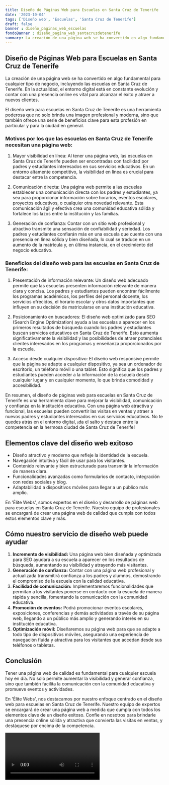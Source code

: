 ```yaml
---
title: Diseño de Páginas Web para Escuelas en Santa Cruz de Tenerife
date: '2023-10-04'
tags: ['Diseño web', 'Escuelas', 'Santa Cruz de Tenerife']
draft: false
banner : diseño_paginas_web_escuelas
fondoBanner : diseño_pagina_web_santacruzdetenerife
summary: La creación de una página web se ha convertido en algo fundamental para cualquier tipo de negocio, incluyendo las escuelas en Santa Cruz de Tenerife. En la actualidad, el entorno digital está en constante evolución y contar con una presencia online es vital para alcanzar el éxito y atraer a nuevos clientes.
---
```


## Diseño de Páginas Web para Escuelas en Santa Cruz de Tenerife

La creación de una página web se ha convertido en algo fundamental para cualquier tipo de negocio, incluyendo las escuelas en Santa Cruz de Tenerife. En la actualidad, el entorno digital está en constante evolución y contar con una presencia online es vital para alcanzar el éxito y atraer a nuevos clientes.

El diseño web para escuelas en Santa Cruz de Tenerife es una herramienta poderosa que no solo brinda una imagen profesional y moderna, sino que también ofrece una serie de beneficios clave para esta profesión en particular y para la ciudad en general.

### Motivos por los que las escuelas en Santa Cruz de Tenerife necesitan una página web:

1. Mayor visibilidad en línea: Al tener una página web, las escuelas en Santa Cruz de Tenerife pueden ser encontradas con facilidad por padres y estudiantes interesados en sus servicios educativos. En un entorno altamente competitivo, la visibilidad en línea es crucial para destacar entre la competencia.

2. Comunicación directa: Una página web permite a las escuelas establecer una comunicación directa con los padres y estudiantes, ya sea para proporcionar información sobre horarios, eventos escolares, proyectos educativos, o cualquier otra novedad relevante. Esta comunicación ágil y efectiva crea una comunidad educativa sólida y fortalece los lazos entre la institución y las familias.

3. Generación de confianza: Contar con un sitio web profesional y atractivo transmite una sensación de confiabilidad y seriedad. Los padres y estudiantes confiarán más en una escuela que cuente con una presencia en línea sólida y bien diseñada, lo cual se traduce en un aumento de la matrícula y, en última instancia, en el crecimiento del negocio educativo.

### Beneficios del diseño web para las escuelas en Santa Cruz de Tenerife:

1. Presentación de información relevante: Un diseño web adecuado permite que las escuelas presenten información relevante de manera clara y concisa. Los padres y estudiantes pueden encontrar fácilmente los programas académicos, los perfiles del personal docente, los servicios ofrecidos, el horario escolar y otros datos importantes que influyen en su decisión de matricularse en una institución educativa.

2. Posicionamiento en buscadores: El diseño web optimizado para SEO (Search Engine Optimization) ayuda a las escuelas a aparecer en los primeros resultados de búsqueda cuando los padres y estudiantes buscan servicios educativos en Santa Cruz de Tenerife. Esto aumenta significativamente la visibilidad y las posibilidades de atraer potenciales clientes interesados en los programas y enseñanza proporcionados por la escuela.

3. Acceso desde cualquier dispositivo: El diseño web responsive permite que la página se adapte a cualquier dispositivo, ya sea un ordenador de escritorio, un teléfono móvil o una tablet. Esto significa que los padres y estudiantes pueden acceder a la información de la escuela desde cualquier lugar y en cualquier momento, lo que brinda comodidad y accesibilidad.

En resumen, el diseño de páginas web para escuelas en Santa Cruz de Tenerife es una herramienta clave para mejorar la visibilidad, comunicación y confianza en la institución educativa. Con una página web atractiva y funcional, las escuelas pueden convertir las visitas en ventas y atraer a nuevos padres y estudiantes interesados en sus servicios educativos. No te quedes atrás en el entorno digital, ¡da el salto y destaca entre la competencia en la hermosa ciudad de Santa Cruz de Tenerife!

<GifSeo />

<Cta />

## Elementos clave del diseño web exitoso

- Diseño atractivo y moderno que refleje la identidad de la escuela.
- Navegación intuitiva y fácil de usar para los visitantes.
- Contenido relevante y bien estructurado para transmitir la información de manera clara.
- Funcionalidades avanzadas como formularios de contacto, integración con redes sociales y blog.
- Adaptabilidad a dispositivos móviles para llegar a un público más amplio.

En 'Élite Webs', somos expertos en el diseño y desarrollo de páginas web para escuelas en Santa Cruz de Tenerife. Nuestro equipo de profesionales se encargará de crear una página web de calidad que cumpla con todos estos elementos clave y más.

## Cómo nuestro servicio de diseño web puede ayudar

1. **Incremento de visibilidad:** Una página web bien diseñada y optimizada para SEO ayudará a su escuela a aparecer en los resultados de búsqueda, aumentando su visibilidad y atrayendo más visitantes.
2. **Generación de confianza:** Contar con una página web profesional y actualizada transmitirá confianza a los padres y alumnos, demostrando el compromiso de la escuela con la calidad educativa.
3. **Facilidad de comunicación:** Implementaremos funcionalidades que permitan a los visitantes ponerse en contacto con la escuela de manera rápida y sencilla, fomentando la comunicación con la comunidad educativa.
4. **Promoción de eventos:** Podrá promocionar eventos escolares, exposiciones, conferencias y demás actividades a través de su página web, llegando a un público más amplio y generando interés en su institución educativa.
5. **Optimización móvil:** Diseñaremos su página web para que se adapte a todo tipo de dispositivos móviles, asegurando una experiencia de navegación fluida y atractiva para los visitantes que accedan desde sus teléfonos o tabletas.

## Conclusión

Tener una página web de calidad es fundamental para cualquier escuela hoy en día. No solo permite aumentar la visibilidad y generar confianza, sino que también facilita la comunicación con la comunidad educativa y promueve eventos y actividades.

En 'Élite Webs', nos destacamos por nuestro enfoque centrado en el diseño web para escuelas en Santa Cruz de Tenerife. Nuestro equipo de expertos se encargará de crear una página web a medida que cumpla con todos los elementos clave de un diseño exitoso. Confíe en nosotros para brindarle una presencia online sólida y atractiva que convierta las visitas en ventas, y destáquese por encima de la competencia.

<Video />

<CtaBot job='Escuelas' city='Santa Cruz de Tenerife'/>

<Gmaps query='Santa Cruz de Tenerife+españa+maps' />